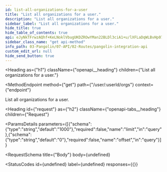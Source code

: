 ```yaml
---
id: list-all-organizations-for-a-user
title: "List all organizations for a user."
description: "List all organizations for a user."
sidebar_label: "List all organizations for a user."
hide_title: true
hide_table_of_contents: true
api: eJyNkTFrwzAQhf+KeLNoklVbugUKDZROwYMan22BLDl3ciA1+u/lXFLaDqWLBvHp0713C1qSM4ephJzg8BSkGB+jydz7FN693ovpMhtvZiF+gEXxvcCd8PyNgcWrEKOxEDrPHMoN7rTgkTwTm/1cBrhTUxuLybMfqRDLSsh5oNHDLSi3ieAghUPqYdFS5+dY4LDbbreoFkyXOTC1cJ2PQhbJj/okhjEUWATNcJmJb6j2f+o/vbnrhH6LG+VlyklI4JZqMVIZcguHfoUnr2Gx0b42Ts9Du8ncC7Qcvt6TzxwVu+5W5722Fx16Nf8s7yvEUMqkppWDw9tKoVYds8tK6hefC73udGGhRCWPPvU5hmQOqVDP6+LM/nhArR/jL69o
sidebar_class_name: "get api-method"
info_path: 03-Pangolin/07-API/02-Routes/pangolin-integration-api
custom_edit_url: null
hide_send_button: true
---
```



<Heading
  as={"h1"}
  className={"openapi__heading"}
  children={"List all organizations for a user."}
>
</Heading>

<MethodEndpoint
  method={"get"}
  path={"/user/:userId/orgs"}
  context={"endpoint"}
>
  
</MethodEndpoint>



List all organizations for a user.

<Heading
  id={"request"}
  as={"h2"}
  className={"openapi-tabs__heading"}
  children={"Request"}
>
</Heading>

<ParamsDetails
  parameters={[{"schema":{"type":"string","default":"1000"},"required":false,"name":"limit","in":"query"},{"schema":{"type":"string","default":"0"},"required":false,"name":"offset","in":"query"}]}
>
  
</ParamsDetails>

<RequestSchema
  title={"Body"}
  body={undefined}
>
  
</RequestSchema>

<StatusCodes
  id={undefined}
  label={undefined}
  responses={{}}
>
  
</StatusCodes>


      